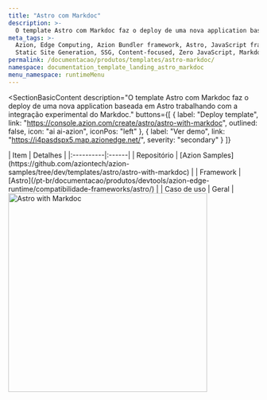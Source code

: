 ```yaml
---
title: "Astro com Markdoc"
description: >-
  O template Astro com Markdoc faz o deploy de uma nova application baseada em Astro trabalhando com a integração experimental do Markdoc.
meta_tags: >-
  Azion, Edge Computing, Azion Bundler framework, Astro, JavaScript frameworks,
  Static Site Generation, SSG, Content-focused, Zero JavaScript, Markdoc
permalink: /documentacao/produtos/templates/astro-markdoc/
namespace: documentation_template_landing_astro_markdoc
menu_namespace: runtimeMenu
---
```



<SectionBasicContent
  description="O template Astro com Markdoc faz o deploy de uma nova application baseada em Astro trabalhando com a integração experimental do Markdoc."
  buttons={[
    { label: "Deploy template", link: "https://console.azion.com/create/astro/astro-with-markdoc", outlined: false, icon: "ai ai-azion", iconPos: "left" },
    { label: "Ver demo", link: "https://i4pasdspx5.map.azionedge.net/", severity: "secondary" }
  ]}
>
  <Fragment slot="content">
    <div style="flex: 1; min-width: 300px;">
      | Item | Detalhes |
      |:----------|:------|
      | Repositório | [Azion Samples](https://github.com/aziontech/azion-samples/tree/dev/templates/astro/astro-with-markdoc) |
      | Framework | [Astro](/pt-br/documentacao/produtos/devtools/azion-edge-runtime/compatibilidade-frameworks/astro/) |
      | Caso de uso | Geral |
    </div>
    <div style="display: flex; justify-content: center; align-items: center; flex: 1;">
      <img src="/assets/docs/images/uploads/template-showcase/astro/astro-markdoc.png" width="400" alt="Astro with Markdoc" style="min-width: 100%; max-width: 100%; height: auto;" />
    </div>
  </Fragment>
</SectionBasicContent>
